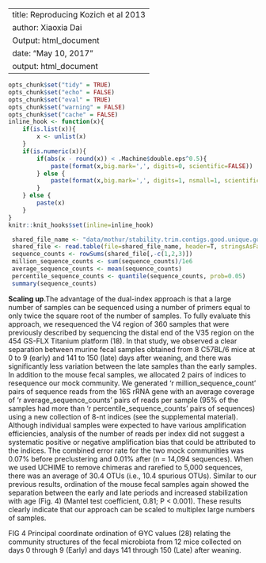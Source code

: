 
---
title: Reproducing Kozich et al 2013
author: Xiaoxia Dai 
Output: html_document
date: "May 10, 2017"
output: html_document
---
```r
opts_chunk$set("tidy" = TRUE)
opts_chunk$set("echo" = FALSE)
opts_chunk$set("eval" = TRUE)
opts_chunk$set("warning" = FALSE)
opts_chunk$set("cache" = FALSE)
inline_hook <- function(x){
    if(is.list(x)){
        x <- unlist(x)
    }
    if(is.numeric(x)){
        if(abs(x - round(x)) < .Machine$double.eps^0.5){
            paste(format(x,big.mark=',', digits=0, scientific=FALSE))
        } else {
            paste(format(x,big.mark=',', digits=1, nsmall=1, scientific=FALSE))
        }
    } else {
        paste(x)
    }
}
knitr::knit_hooks$set(inline=inline_hook)
```

```r
 shared_file_name <- "data/mothur/stability.trim.contigs.good.unique.good.filter.unique.precluster.pick.pick.pick.opti_mcc.shared"
 shared_file <- read.table(file=shared_file_name, header=T, stringsAsFactors=F)
 sequence_counts <- rowSums(shared_file[,-c(1,2,3)])
 million_sequence_counts <- sum(sequence_counts)/1e6
 average_sequence_counts <- mean(sequence_counts)
 percentile_sequence_counts <- quantile(sequence_counts, prob=0.05)
 summary(sequence_counts)
 ```

**Scaling up**.The advantage of the dual-index approach is that a large number of samples can be sequenced using a number of
 primers equal to only twice the square root of the number of samples. To fully evaluate this approach, we resequenced the V4
 region of 360 samples that were previously described by sequencing the distal end of the V35 region on the 454 GS-FLX Titanium
 platform (18). In that study, we observed a clear separation between murine fecal samples obtained from 8 C57BL/6 mice at 0 to 9 (early)
 and 141 to 150 (late) days after weaning, and there was significantly less variation between the late samples than the early samples. 
In addition to the mouse fecal samples, we allocated 2 pairs of indices to resequence our mock community. We generated 'r million_sequence_count' pairs
 of sequence reads from the 16S rRNA gene with an average coverage of 'r average_sequence_counts' pairs of reads per sample (95% of the samples had more than 
'r percentile_sequence_counts' pairs of sequences) using a new collection of 8-nt indices (see the supplemental material). Although individual samples were
 expected to have various amplification efficiencies, analysis of the number of reads per index did not suggest a systematic positive or negative amplification 
bias that could be attributed to the indices. The combined error rate for the two mock communities was 0.07% before preclustering and 0.01% after (n = 14,094 sequences). When we used UCHIME to remove chimeras and rarefied to 5,000 sequences, there was an average of 30.4 OTUs (i.e., 10.4 spurious OTUs). Similar to our previous results, ordination of the mouse fecal samples again showed the separation between the early and late periods and increased stabilization with age (Fig. 4) (Mantel test coefficient, 0.81; P < 0.001). These results clearly indicate that our approach can be scaled to multiplex large numbers of samples.


FIG 4
Principal coordinate ordination of ϴYC values (28) relating the community structures of the fecal microbiota from 12 mice collected on days 0 through 9 (Early) and days 141 
through 150 (Late) after weaning.
